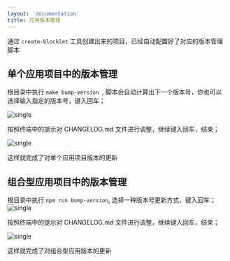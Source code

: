 ```yaml
---
layout: 'documentation'
title: 应用版本管理
---
```


通过 `create-blocklet` 工具创建出来的项目，已经自动配置好了对应的版本管理脚本

## 单个应用项目中的版本管理

根目录中执行 `make bump-version `, 脚本会自动计算出下一个版本号，你也可以选择输入指定的版本号，键入回车；

![single](./image/single-input.png)

按照终端中的提示对 CHANGELOG.md 文件进行调整，继续键入回车，结束；

![single](./image/single.png)

这样就完成了对单个应用项目版本的更新

## 组合型应用项目中的版本管理

根目录中执行 `npm run bump-version`, 选择一种版本号更新方式，键入回车；
![single](./image/composition-select.png)

按照终端中的提示对 CHANGELOG.md 文件进行调整，继续键入回车，结束；

![single](./image/composition.png)

这样就完成了对组合型应用版本的更新
